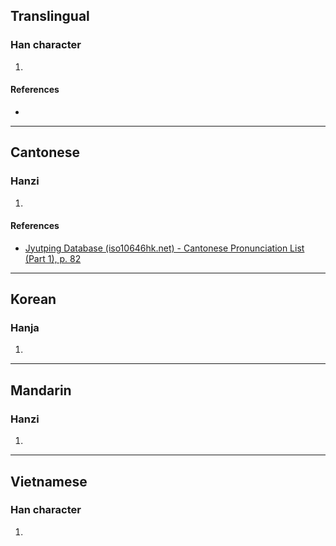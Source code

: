 {{character info/new}}
==Translingual==

===Han character===
{{Han char|rn=30|rad=口|as=11|sn=14|four=|canj=RIIH|ids=⿰口參}}

# {{defn|Han|sort=口11}}

====References====
* {{Han ref|kx=0205.030|dkj=04172|dj=0427.220|hdz=10680.030|uh=5607|ud=22023}}

----

==Cantonese==

===Hanzi===
{{yue-hanzi|jyut=[[saam1]]|y=saam1}}

# {{defn|lang=yue|sort=口11}}

====References====
* [http://www.iso10646hk.net/jp/document/download.jsp Jyutping Database (iso10646hk.net) - Cantonese Pronunciation List (Part 1), p. 82]

----

==Korean==

===Hanja===
{{ko-hanja|hangeul=삼|rv=sam|mr=sam}}

# {{defn|lang=ko|sort=口11}}

----

==Mandarin==

===Hanzi===
{{cmn-hanzi|pin=[[sān]] ([[san1]])|wg=san<sup>1</sup>}}

# {{defn|lang=cmn|sort=口11}}

----

==Vietnamese==

===Han character===
{{vi-hantu|[[thấm]]|rs=口11}}

# {{defn|lang=vi|sort=口11}}